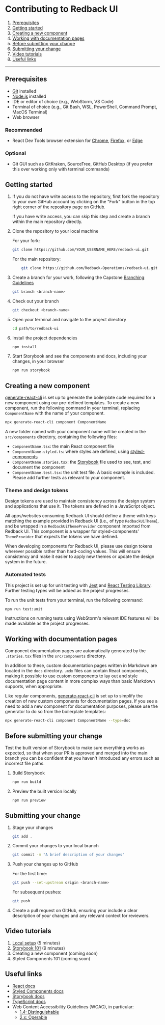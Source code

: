 # Contributing to Redback UI

1. [Prerequisites](#prerequisites)
2. [Getting started](#getting-started)
3. [Creating a new component](#creating-a-new-component)
4. [Working with documentation pages](#working-with-documentation-pages)
5. [Before submitting your change](#before-submitting-your-change)
6. [Submitting your change](#submitting-your-change)
7. [Video tutorials](#video-tutorials)
8. [Useful links](#useful-links)

---

## Prerequisites
- [Git](https://git-scm.com/downloads) installed
- [Node.js](https://nodejs.org/en/download/current) installed
- IDE or editor of choice (e.g., WebStorm, VS Code)
- Terminal of choice (e.g., Git Bash, WSL, PowerShell, Command Prompt, MacOS Terminal)
- Web browser

### Recommended
- React Dev Tools browser extension for [Chrome](https://chrome.google.com/webstore/detail/react-developer-tools/fmkadmapgofadopljbjfkapdkoienihi), [Firefox](https://addons.mozilla.org/en-US/firefox/addon/react-devtools/), or [Edge](https://microsoftedge.microsoft.com/addons/detail/react-developer-tools/gpphkfbcpidddadnkolkpfckpihlkkil)

### Optional
- Git GUI such as GitKraken, SourceTree, GitHub Desktop (if you prefer this over working only with terminal commands)

## Getting started

1. If you do not have write access to the repository, first fork the repository to your own GitHub account by clicking on the "Fork" button in the top right corner of the repository page on GitHub.

   If you have write access, you can skip this step and create a branch within the main repository directly.

2. Clone the repository to your local machine

	For your fork:
    ```bash
    git clone https://github.com/YOUR_USERNAME_HERE/redback-ui.git
    ```
    For the main repository:
	```bash
        git clone https://github.com/Redback-Operations/redback-ui.git
    ```
3. Create a branch for your work, following the Capstone [Branching Guidelines](https://verdant-raindrop-f3e404.netlify.app/processes/quality-assurance/git-contributions-guide/#branching-guidelines)
    ```bash
    git branch <branch-name>
    ```
4. Check out your branch
    ```bash
    git checkout <branch-name>
    ```
5. Open your terminal and navigate to the project directory
    ```bash
    cd path/to/redback-ui
    ```
6. Install the project dependencies
    ```bash
   npm install
    ```
7. Start Storybook and see the components and docs, including your changes, in your browser
    ```bash
    npm run storybook
    ```
## Creating a new component

[generate-react-cli](https://www.npmjs.com/package/generate-react-cli) is set up to generate the boilerplate code required for a new component using our pre-defined templates. To create a new component, run the following command in your terminal, replacing `ComponentName` with the name of your component.

```bash
npx generate-react-cli component ComponentName
```

A new folder named with your component name will be created in the `src/components` directory, containing the following files:
- `ComponentName.tsx`: the main React component file
- `ComponentName.styled.ts`: where styles are defined, using [styled-components](https://styled-components.com/)
- `ComponentName.stories.tsx`: the [Storybook](https://storybook.js.org/) file used to see, test, and document the component
- `ComponentName.test.tsx`: the unit test file. A basic example is included. Please add further tests as relevant to your component.

### Theme and design tokens
Design tokens are used to maintain consistency across the design system and applications that use it. The tokens are defined in a JavaScript object.

All apps/websites consuming Redback UI should define a theme with keys matching the example provided in Redback UI (i.e., of type `RedbackUiTheme`), and be wrapped in a `RedbackUiThemeProvider` component imported from Redback UI. This component is a wrapper for styled-components' `ThemeProvider` that expects the tokens we have defined.

When developing components for Redback UI, please use design tokens wherever possible rather than hard-coding values. This will ensure consistency and make it easier to apply new themes or update the design system in the future.

### Automated tests
This project is set up for unit testing with [Jest](https://jestjs.io/) and [React Testing Library](https://testing-library.com/docs/react-testing-library/intro/).  Further testing types will be added as the project progresses.

To run the unit tests from your terminal, run the following command:

```bash
npm run test:unit
```

Instructions on running tests using WebStorm's relevant IDE features will be made available as the project progresses.

## Working with documentation pages

Component documentation pages are automatically generated by the `.stories.tsx` files in the `src/components` directory.

In addition to these, custom documentation pages written in Markdown are located in the `docs` directory. `.mdx` files can contain React components, making it possible to use custom components to lay out and style documentation page content in more complex ways than basic Markdown supports, when appropriate.

Like regular components, [generate-react-cli](https://www.npmjs.com/package/generate-react-cli) is set up to simplify the creation of new custom components for documentation pages. If you see a need to add a new component for documentation purposes, please use the generator to do so from the boilerplate templates:

```bash
npx generate-react-cli component ComponentName --type=doc
```

## Before submitting your change

Test the built version of Storybook to make sure everything works as expected, so that when your PR is approved and merged into the main branch you can be confident that you haven't introduced any errors such as incorrect file paths.

1. Build Storybook
	```bash
	npm run build
	```
2. Preview the built version locally
	```bash
	npm run preview
	```

## Submitting your change

1. Stage your changes
	```bash
	git add .
	```
2. Commit your changes to your local branch
	```bash
	git commit -m "A brief description of your changes"
	```
3. Push your changes up to GitHub

	For the first time:
	```bash
	git push --set-upstream origin <branch-name>
	```
	For subsequent pushes:
	```bash
	git push
	```
4. Create a pull request on GitHub, ensuring your include a clear description of your changes and any relevant context for reviewers.

## Video tutorials
1. [Local setup](https://www.loom.com/share/d77050ce968e4c3690f1760988318de3?sid=d2426caa-3dbf-4477-97a3-0e6beb4391d9) (5 minutes)
2. [Storybook 101](https://www.loom.com/share/527a2b3bec2d430b805dd35e273e9f27?sid=31f6d006-271c-40ff-8412-a792aa61e03e) (9 minutes)
3. Creating a new component (coming soon)
4. Styled Components 101 (coming soon)

## Useful links
- [React docs](https://react.dev/)
- [Styled Components docs](https://styled-components.com/)
- [Storybook docs](https://storybook.js.org/docs/get-started/whats-a-story)
- [TypeScript docs](https://www.typescriptlang.org/docs/)
- Web Content Accessibility Guidelines (WCAG), in particular:
  - [1.4: Distinguishable](https://www.w3.org/WAI/WCAG21/quickref/#distinguishable)
  - [2.x: Operable](https://www.w3.org/WAI/WCAG22/quickref/?versions=2.1#principle2)

